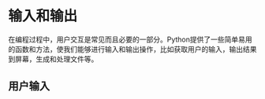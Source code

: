 # 输入和输出
在编程过程中，用户交互是常见而且必要的一部分。Python提供了一些简单易用的函数和方法，使我们能够进行输入和输出操作，比如获取用户的输入，输出结果到屏幕，生成和处理文件等。

## 用户输入